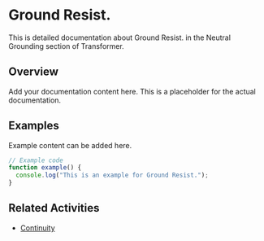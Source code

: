 # Ground Resist.

This is detailed documentation about Ground Resist. in the Neutral Grounding section of Transformer.

## Overview

Add your documentation content here. This is a placeholder for the actual documentation.

## Examples

Example content can be added here.

```typescript
// Example code
function example() {
  console.log("This is an example for Ground Resist.");
}
```

## Related Activities

- [Continuity](/docs/transformer/neutral-grounding/continuity)
